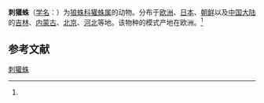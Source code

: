{{Speciesbox
| name = 刺獾蛛
| status = 
| status_system = 
| image = Spider on water surface.jpg
| genus = Trochosa
| species = spinipalpis
| authority = (Cambridge, 1895)<ref name='id13943'>{{cite web| url =http://www.bioinfo.cn/db05/BjdwSpecies.php?action=view&id=13943| title =刺獾蛛| work =《中国动物物种编目数据库》| publisher =中国科学院微生物研究所| author =中国科学院动物研究所| accessdate =2009-04-28| deadurl =yes| archiveurl =https://web.archive.org/web/20160305090830/http://www.bioinfo.cn/db05/BjdwSpecies.php?action=view&id=13943| archivedate =2016-03-05}}</ref>
}}

'''刺獾蛛'''（[[学名|学名]]：{{lang|la|''Trochosa spinipalpis''}}）为[[狼蛛科|狼蛛科]][[獾蛛属|獾蛛属]]的动物。分布于[[欧洲|欧洲]]、[[日本|日本]]、[[朝鲜|朝鲜]]以及[[中国大陆|中国大陆]]的[[吉林|吉林]]、[[内蒙古|内蒙古]]、[[北京|北京]]、[[河北|河北]]等地。该物种的模式产地在欧洲。<ref name='id13943'/>

== 参考文献 ==
{{reflist}}

{{Wikispecies|Trochosa spinipalpis}}
{{Taxonbar|from=Q1313424}}

[[Category:獾蛛属|刺獾蛛]]


{{蜘蛛小作品}}